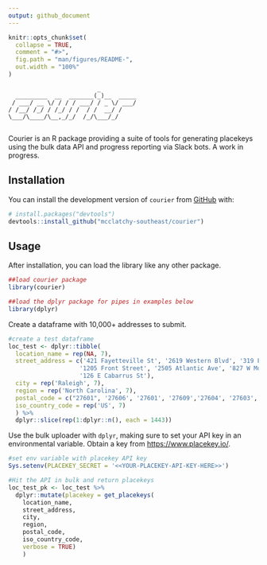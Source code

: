 ```yaml
---
output: github_document
---
```


<!-- README.md is generated from README.Rmd. Please edit that file -->

```r
knitr::opts_chunk$set(
  collapse = TRUE,
  comment = "#>",
  fig.path = "man/figures/README-",
  out.width = "100%"
)
```

```
                         _          
  _________  __  _______(_)__  _____
 / ___/ __ \/ / / / ___/ / _ \/ ___/
/ /__/ /_/ / /_/ / /  / /  __/ /    
\___/\____/\__,_/_/  /_/\___/_/     
                                    
```

<!-- badges: start -->
<!-- badges: end -->

Courier is an R package providing a suite of tools for generating placekeys using the bulk data API and progress reporting via Slack bots. A work in progress.

## Installation

You can install the development version of `courier` from [GitHub](https://github.com/) with:

``` r
# install.packages("devtools")
devtools::install_github("mcclatchy-southeast/courier")
```

## Usage

After installation, you can load the library like any other package.

``` r
##load courier package
library(courier)

##load the dplyr package for pipes in examples below
library(dplyr)
```

Create a dataframe with 10,000+ addresses to submit.

``` r
#create a test dataframe
loc_test <- dplyr::tibble(
  location_name = rep(NA, 7),
  street_address = c('421 Fayetteville St', '2619 Western Blvd', '319 Fayetteville St',
                    '1205 Front Street', '2505 Atlantic Ave', '827 W Morgan St',
                    '126 E Cabarrus St'),
  city = rep('Raleigh', 7),
  region = rep('North Carolina', 7),
  postal_code = c("27601", '27606', '27601', '27609','27604', '27603', '27601'),
  iso_country_code = rep('US', 7)
  ) %>%
  dplyr::slice(rep(1:dplyr::n(), each = 1443))
```

Use the bulk uploader with `dplyr`, making sure to set your API key in an environmental variable. Obtain a key from [https://www.placekey.io/](https://www.placekey.io/).

``` r
#set env variable with placekey API key
Sys.setenv(PLACEKEY_SECRET = '<<YOUR-PLACEKEY-API-KEY-HERE>>')

#Hit the API in bulk and return placekeys
loc_test_pk <- loc_test %>%
  dplyr::mutate(placekey = get_placekeys(
    location_name,
    street_address,
    city,
    region,
    postal_code,
    iso_country_code,
    verbose = TRUE)
    )
```

<!--You'll still need to render `README.Rmd` regularly, to keep `README.md` up-to-date. `devtools::build_readme()` is handy for this. You could also use GitHub Actions to re-render `README.Rmd` every time you push. An example workflow can be found here: <https://github.com/r-lib/actions/tree/v1/examples>.-->

